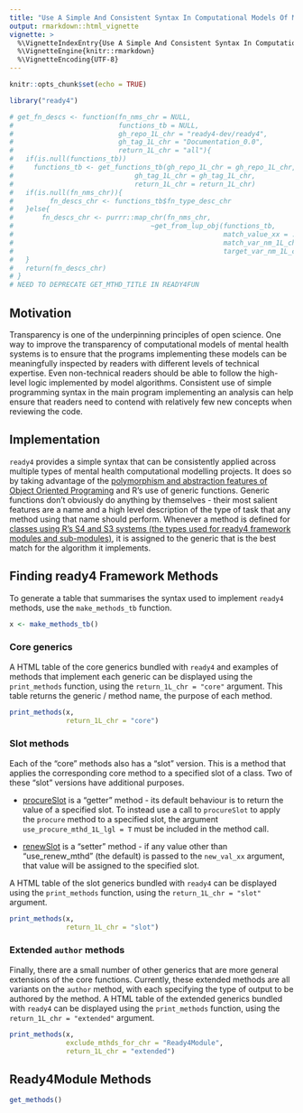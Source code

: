 ```yaml
---
title: "Use A Simple And Consistent Syntax In Computational Models Of Mental Health Systems"
output: rmarkdown::html_vignette
vignette: >
  %\VignetteIndexEntry{Use A Simple And Consistent Syntax In Computational Models Of Mental Health Systems}
  %\VignetteEngine{knitr::rmarkdown}
  %\VignetteEncoding{UTF-8}
---
```


```r
knitr::opts_chunk$set(echo = TRUE)
```
```r
library("ready4") 
```
```r
# get_fn_descs <- function(fn_nms_chr = NULL,
#                          functions_tb = NULL,
#                          gh_repo_1L_chr = "ready4-dev/ready4",
#                          gh_tag_1L_chr = "Documentation_0.0",
#                          return_1L_chr = "all"){
#   if(is.null(functions_tb))
#     functions_tb <- get_functions_tb(gh_repo_1L_chr = gh_repo_1L_chr,
#                              gh_tag_1L_chr = gh_tag_1L_chr,
#                              return_1L_chr = return_1L_chr)
#   if(is.null(fn_nms_chr)){
#         fn_descs_chr <- functions_tb$fn_type_desc_chr
#   }else{
#       fn_descs_chr <- purrr::map_chr(fn_nms_chr,
#                                  ~get_from_lup_obj(functions_tb,
#                                                    match_value_xx = .x,
#                                                    match_var_nm_1L_chr = "fn_type_nm_chr",               
#                                                    target_var_nm_1L_chr = "fn_type_desc_chr"))
#   }
#   return(fn_descs_chr)
# }
# NEED TO DEPRECATE GET_MTHD_TITLE IN READY4FUN

```

## Motivation
Transparency is one of the underpinning principles of open science. One way to improve the transparency of computational models of mental health systems is to ensure that the programs implementing these models can be meaningfully inspected by readers with different levels of technical expertise. Even non-technical readers should be able to follow the high-level logic implemented by model algorithms. Consistent use of simple programming syntax in the main program implementing an analysis can help ensure that readers need to contend with relatively few new concepts when reviewing the code. 

## Implementation
`ready4` provides a simple syntax that can be consistently applied across multiple types of mental health computational modelling projects. It does so by taking advantage of the [polymorphism and abstraction features of Object Oriented Programing](V_03.html) and R's use of generic functions. Generic functions don't obviously do anything by themselves - their most salient features are a name and a high level description of the type of task that any method using that name should perform. Whenever a method is defined for [classes using R's S4 and S3 systems (the types used for ready4 framework modules and sub-modules)](V_01.html), it is assigned to the generic that is the best match for the algorithm it implements.

## Finding ready4 Framework Methods
To generate a table that summarises the syntax used to implement `ready4` methods, use the `make_methods_tb` function.

```r
x <- make_methods_tb()
```
### Core generics
A HTML table of the core generics bundled with `ready4` and examples of methods that implement each generic can be displayed using the `print_methods` function, using the `return_1L_chr = "core"` argument. This table returns the generic / method name, the purpose of each method.

```r
print_methods(x,
              return_1L_chr = "core")
```

### Slot methods
Each of the "core" methods also has a "slot" version. This is a method that applies the corresponding core method to a specified slot of a class. Two of these "slot" versions have additional purposes.

 - [procureSlot](/reference/procureSlot-methods.html) is a "getter" method - its default behaviour is to return the value of a specified slot. To instead use a call to `procureSlot` to apply the `procure` method to a specified slot, the argument `use_procure_mthd_1L_lgl = T` must be included in the method call.
 
 - [renewSlot](/reference/procureSlot-methods.html) is a "setter" method - if any value other than "use_renew_mthd" (the default) is passed to the `new_val_xx` argument, that value will be assigned to the specified slot.
 
A HTML table of the slot generics bundled with `ready4` can be displayed using the `print_methods` function, using the `return_1L_chr = "slot"` argument.
```r
print_methods(x,
              return_1L_chr = "slot")
```

### Extended `author` methods
Finally, there are a small number of other generics that are more general extensions of the core functions. Currently, these extended methods are all variants on the `author` method, with each specifying the type of output to be authored by the method. A HTML table of the extended generics bundled with `ready4` can be displayed using the `print_methods` function, using the `return_1L_chr = "extended"` argument.

```r
print_methods(x,
              exclude_mthds_for_chr = "Ready4Module",
              return_1L_chr = "extended")
```

## Ready4Module Methods

```r
get_methods()
```
